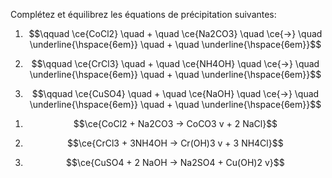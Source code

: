 ::: {.Exercise data-latex=""}

Complétez et équilibrez les équations de précipitation suivantes:

1. $$\qquad \ce{CoCl2} \quad + \quad \ce{Na2CO3} \quad \ce{->} \quad \underline{\hspace{6em}} \quad + \quad \underline{\hspace{6em}}$$

2. $$\qquad \ce{CrCl3} \quad + \quad \ce{NH4OH} \quad \ce{->} \quad \underline{\hspace{6em}} \quad + \quad \underline{\hspace{6em}}$$

3. $$\qquad \ce{CuSO4} \quad + \quad \ce{NaOH} \quad \ce{->} \quad \underline{\hspace{6em}} \quad + \quad \underline{\hspace{6em}}$$

:::

::: {.Answer data-latex=""}

1. $$\ce{CoCl2 + Na2CO3 -> CoCO3 v + 2 NaCl}$$

2. $$\ce{CrCl3 + 3NH4OH -> Cr(OH)3 v + 3 NH4Cl}$$

3. $$\ce{CuSO4 + 2 NaOH -> Na2SO4 + Cu(OH)2 v}$$

:::
